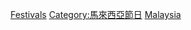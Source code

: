 {{Portal box|馬來西亞|體育運動}}

[[Category:馬來西亞體育賽事|Festivals]]
[[Category:馬來西亞節日|Category:馬來西亞節日]]
[[Category:各國主辦的國際體育賽事|Malaysia]]